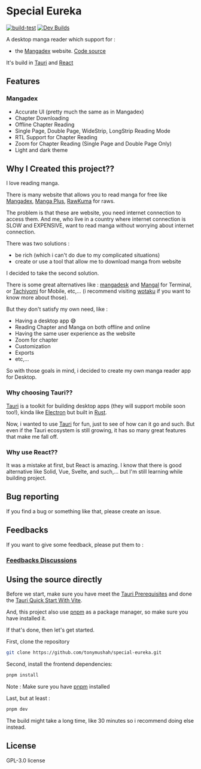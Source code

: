 
<Meta title="Special Eureka" />

# Special Eureka

[![build-test](https://github.com/tonymushah/special-eureka/actions/workflows/build.yaml/badge.svg)](https://github.com/tonymushah/special-eureka/actions/workflows/build.yaml)
[![Dev Builds](https://github.com/tonymushah/special-eureka/actions/workflows/dev-build.yaml/badge.svg)](https://github.com/tonymushah/special-eureka/actions/workflows/dev-build.yaml)

A desktop manga reader which support for :

- the [Mangadex](https://mangadex.org) website. [Code source](https://github.com/tonymushah/special-eureka/tree/master/src/mangadex)

It's build in [Tauri](https://tauri.app) and [React](https://react.dev)

## Features

### Mangadex

- Accurate UI (pretty much the same as in Mangadex)
- Chapter Downloading
- Offline Chapter Reading
- Single Page, Double Page, WideStrip, LongStrip Reading Mode
- RTL Support for Chapter Reading
- Zoom for Chapter Reading (Single Page and Double Page Only)
- Light and dark theme

## Why I Created this project??

I love reading manga.

There is many website that allows you to read manga for free like [Mangadex](https://mangadex.org), [Manga Plus](https://mangaplus.shueisha.co.jp/updates), [RawKuma](https://rawkuma.com/) for raws.

The problem is that these are website, you need internet connection to access them.
And me, who live in a country where internet connection is SLOW and EXPENSIVE, want to read manga without worrying about internet connection.

There was two solutions :

- be rich (which i can't do due to my complicated situations)
- create or use a tool that allow me to download manga from website

I decided to take the second solution.

There is some great alternatives like : [mangadesk](https://github.com/darylhjd/mangadesk) and [Mangal](https://github.com/metafates/mangal) for Terminal, or [Tachiyomi](https://tachiyomi.org/) for Mobile, etc,... (i recommend visiting [wotaku](https://wotaku.moe/) if you want to know more about those).

But they don't satisfy my own need, like :

- Having a desktop app 😅
- Reading Chapter and Manga on both offline and online
- Having the same user experience as the website
- Zoom for chapter
- Customization
- Exports
- etc,...

So with those goals in mind, i decided to create my own manga reader app for Desktop.

### Why choosing Tauri??

[Tauri](https://tauri.app) is a toolkit for building desktop apps (they will support mobile soon too!), kinda like [Electron](https://www.electronjs.org/) but built in [Rust](https://rust-lang.org).

Now, i wanted to use [Tauri](https://tauri.app) for fun, just to see of how can it go and such.
But even if the Tauri ecosystem is still growing, it has so many great features that make me fall off.

### Why use React??

It was a mistake at first, but React is amazing. I know that there is good alternative like Solid, Vue, Svelte, and such,... but I'm still learning while building project.

## Bug reporting

If you find a bug or something like that, please create an issue.

## Feedbacks

If you want to give some feedback, please put them to :

### [Feedbacks Discussions](https://github.com/tonymushah/special-eureka/discussions/categories/feedbacks)

## Using the source directly

Before we start, make sure you have meet the [Tauri Prerequisites](https://tauri.app/v1/guides/getting-started/prerequisites) and done the [Tauri Quick Start With Vite](https://tauri.app/v1/guides/getting-started/setup/vite).

And, this project also use [pnpm](https://pnpm.io) as a package manager, so make sure you have installed it.

If that's done, then let's get started.

First, clone the repository

```bash
git clone https://github.com/tonymushah/special-eureka.git
```

Second, install the frontend dependencies:

```bash
pnpm install
```

Note : Make sure you have [pnpm](https://pnpm.io) installed

Last, but at least :

```bash
pnpm dev
```

The build might take a long time, like 30 minutes so i recommend doing else instead.

## License

GPL-3.0 license
